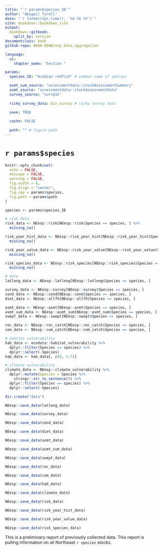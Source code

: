```yaml
---
title: "`r params$species_ID`"
author: "Abigail Tyrell"
date: "`r format(Sys.time(), '%d %b %Y')`"
site: bookdown::bookdown_site
output: 
  bookdown::gitbook:
    split_by: section
documentclass: book
github-repo: NOAA-EDAB/esp_data_aggregation

language:
  ui:
    chapter_name: "Section "

params: 
  species_ID: "Acadian redfish" # common name of species

  asmt_sum_source: "assessmentdata::stockAssessmentSummary"
  asmt_source: "assessmentdata::stockAssessmentData"
  survey_source: "survdat"
  
  ricky_survey_data: bio_survey # ricky survey data
  
  save: TRUE

  cache: FALSE
  
  path: "" # figure path
---
```


# `r params$species` {-}

```r
knitr::opts_chunk$set(
  echo = FALSE,
  message = FALSE,
  warning = FALSE,
  fig.width = 8,
  fig.align = "center",
  fig.cap = params$species,
  fig.path = params$path
)
```

```r
species <- params$species_ID

# risk data
risk_data <- NEesp::risk[NEesp::risk$Species == species, ] %>%
  missing_na()

risk_year_hist_data <- NEesp::risk_year_hist[NEesp::risk_year_hist$Species == species, ] %>%
  missing_na()

risk_year_value_data <- NEesp::risk_year_value[NEesp::risk_year_value$Species == species, ] %>%
  missing_na()

risk_species_data <- NEesp::risk_species[NEesp::risk_species$Species == species, ] %>%
  missing_na()

# data
latlong_data <- NEesp::latlong[NEesp::latlong$Species == species, ]

survey_data <- NEesp::survey[NEesp::survey$Species == species, ]
cond_data <- NEesp::cond[NEesp::cond$Species == species, ]
diet_data <- NEesp::allfh[NEesp::allfh$Species == species, ]

asmt_data <- NEesp::asmt[NEesp::asmt$Species == species, ]
asmt_sum_data <- NEesp::asmt_sum[NEesp::asmt_sum$Species == species, ]
swept_data <- NEesp::swept[NEesp::swept$Species == species, ]

rec_data <- NEesp::rec_catch[NEesp::rec_catch$Species == species, ]
com_data <- NEesp::com_catch[NEesp::com_catch$Species == species, ]

# habitat vulnerability
hab_data <- ecodata::habitat_vulnerability %>%
  dplyr::filter(Species == species) %>%
  dplyr::select(-Species)
hab_data <- hab_data[, c(8, 1:7)]

# climate vulnerability
climate_data <- NEesp::climate_vulnerability %>%
  dplyr::mutate(Species = Species %>%
    stringr::str_to_sentence()) %>%
  dplyr::filter(Species == species) %>%
  dplyr::select(-Species)
```

```r

dir.create("data")

NEesp::save_data(latlong_data)

NEesp::save_data(survey_data)

NEesp::save_data(cond_data)

NEesp::save_data(diet_data)

NEesp::save_data(asmt_data)

NEesp::save_data(asmt_sum_data)

NEesp::save_data(swept_data)

NEesp::save_data(rec_data)

NEesp::save_data(com_data)

NEesp::save_data(hab_data)

NEesp::save_data(climate_data)

NEesp::save_data(risk_data)

NEesp::save_data(risk_year_hist_data)

NEesp::save_data(risk_year_value_data)

NEesp::save_data(risk_species_data)
```

This is a preliminary report of previously collected data. This report is pulling information on all Northeast `r species` stocks.
